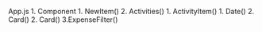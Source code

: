 App.js
        1. Component
                1. NewItem() 
                2. Activities()
                            1. ActivityItem()
                                        1. Date()
                                        2. Card()
                            2. Card()
                3.ExpenseFilter()

        




